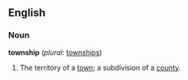 ==English==

===Noun===
'''township'''  (''plural:'' [[townships]])
# The territory of a [[town]]; a subdivision of a [[county]].